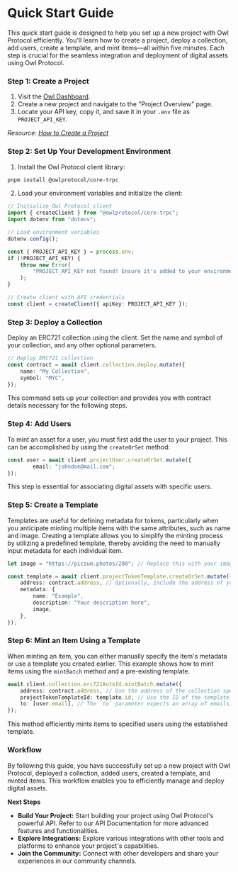 
# Quick Start Guide

This quick start guide is designed to help you set up a new project with Owl Protocol efficiently. You'll learn how to create a project, deploy a collection, add users, create a template, and mint items—all within five minutes. Each step is crucial for the seamless integration and deployment of digital assets using Owl Protocol.

<Steps>

### Step 1: Create a Project

1. Visit the [Owl Dashboard](https://dashboard.owlprotocol.xyz/).
2. Create a new project and navigate to the "Project Overview" page.
3. Locate your API key, copy it, and save it in your `.env` file as `PROJECT_API_KEY`.

_Resource: [How to Create a Project](/dashboard-docs/get-started)_

### Step 2: Set Up Your Development Environment

1. Install the Owl Protocol client library:

```bash
pnpm install @owlprotocol/core-trpc
```

2. Load your environment variables and initialize the client:

```typescript
// Initialize Owl Protocol client
import { createClient } from "@owlprotocol/core-trpc";
import dotenv from "dotenv";

// Load environment variables
dotenv.config();

const { PROJECT_API_KEY } = process.env;
if (!PROJECT_API_KEY) {
    throw new Error(
        "PROJECT_API_KEY not found! Ensure it's added to your environment."
    );
}

// Create client with API credentials
const client = createClient({ apiKey: PROJECT_API_KEY });
```

### Step 3: Deploy a Collection

Deploy an ERC721 collection using the client. Set the name and symbol of your collection, and any other optional parameters.

```typescript
// Deploy ERC721 collection
const contract = await client.collection.deploy.mutate({
    name: "My Collection",
    symbol: "MYC",
});
```

This command sets up your collection and provides you with contract details necessary for the following steps.

### Step 4: Add Users

To mint an asset for a user, you must first add the user to your project. This can be accomplished by using the `createOrSet` method:

```typescript
const user = await client.projectUser.createOrSet.mutate({
		email: "johndoe@mail.com";
});
```

This step is essential for associating digital assets with specific users.

### Step 5: Create a Template

Templates are useful for defining metadata for tokens, particularly when you anticipate minting multiple items with the same attributes, such as name and image. Creating a template allows you to simplify the minting process by utilizing a predefined template, thereby avoiding the need to manually input metadata for each individual item.

```typescript
let image = "https://picsum.photos/200"; // Replace this with your image.

const template = await client.projectTokenTemplate.createOrSet.mutate({
    address: contract.address, // Optionally, include the address of your collection to ensure the template is specific to a collection, not just the project.
    metadata: {
        name: "Example",
        description: "Your description here",
        image,
    },
});
```

### Step 6: Mint an Item Using a Template

When minting an item, you can either manually specify the item's metadata or use a template you created earlier. This example shows how to mint items using the `mintBatch` method and a pre-existing template.

```typescript
await client.collection.erc721AutoId.mintBatch.mutate({
    address: contract.address, // Use the address of the collection specified in the previous steps.
    projectTokenTemplateId: template.id, // Use the ID of the template created earlier.
    to: [user.email], // The `to` parameter expects an array of emails, user IDs, and/or addresses.
});
```

This method efficiently mints items to specified users using the established template.

</Steps>

### Workflow

By following this guide, you have successfully set up a new project with Owl Protocol, deployed a collection, added users, created a template, and minted items. This workflow enables you to efficiently manage and deploy digital assets.

**Next Steps**

-   **Build Your Project:** Start building your project using Owl Protocol's powerful API. Refer to our API Documentation for more advanced features and functionalities.
-   **Explore Integrations:** Explore various integrations with other tools and platforms to enhance your project's capabilities.
-   **Join the Community:** Connect with other developers and share your experiences in our community channels.
